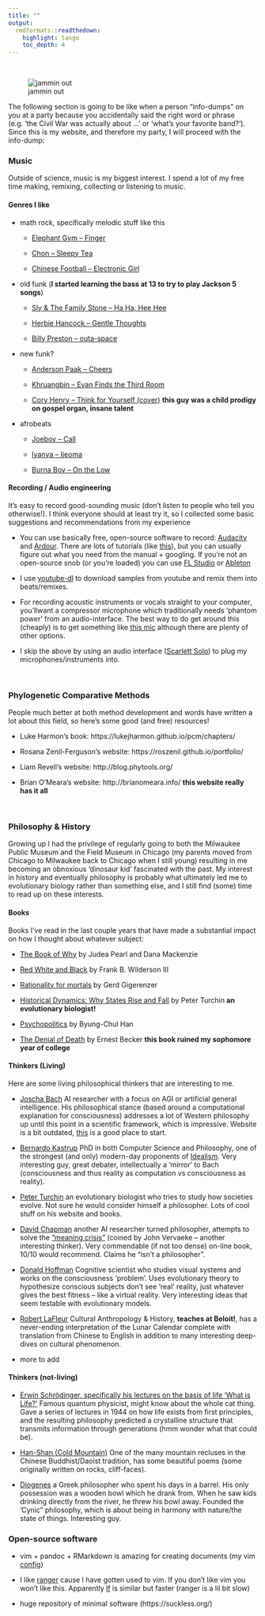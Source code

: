 ```yaml
---
title: ""
output: 
  rmdformats::readthedown:
    highlight: tango
    toc_depth: 4
---
```

<br>

![jammin out](bass.jpg)

The following section is going to be like when a person "info-dumps" on you at a party because you accidentally said the right word or phrase (e.g. 'the Civil War was actually about ...' or 'what's your favorite band?'). Since this is my website, and therefore my party, I will proceed with the info-dump:


### Music 

Outside of science, music is my biggest interest. I spend a lot of my free time making, remixing, collecting or listening to music. 

#### Genres I like 

* math rock, specifically melodic stuff like this

  - [Elephant Gym -- Finger](https://www.youtube.com/watch?v=bikIdnMf2gs)
  
  - [Chon -- Sleepy Tea](https://www.youtube.com/watch?v=0pdfn4KmPk4)
  
  - [Chinese Football -- Electronic Girl](https://www.youtube.com/watch?v=X2goYUJpq9k)
  
* old funk (**I started learning the bass at 13 to try to play Jackson 5 songs**)

  - [Sly & The Family Stone -- Ha Ha, Hee Hee](https://www.youtube.com/watch?v=m0GjKyAEePk)
  
  - [Herbie Hancock -- Gentle Thoughts ](https://www.youtube.com/watch?v=CgowvFGzIvA)
  
  - [Billy Preston -- outa-space](https://www.youtube.com/watch?v=uQaS9kJc-O4)
  
* new funk?

  - [Anderson Paak -- Cheers](https://www.youtube.com/watch?v=_z58W1-uGio)
  
  - [Khruangbin -- Evan Finds the Third Room](https://www.youtube.com/watch?v=5YkmBaoKBS0)
  
  - [Cory Henry -- Think for Yourself (cover)](https://www.youtube.com/watch?v=B9JUr4JTuJo) **this guy was a child prodigy on gospel organ, insane talent**
  
* afrobeats
  
  - [Joeboy -- Call](https://www.youtube.com/watch?v=ZUSnoIpevMM)
  - [Iyanya -- Ijeoma](https://www.youtube.com/watch?v=P-r9_jpXtPw)
  
  - [Burna Boy -- On the Low](https://www.youtube.com/watch?v=UFsskuvj8GQ)
  
#### Recording / Audio engineering 

It's easy to record good-sounding music (don't listen to people who tell you otherwise!). I think everyone should at least try it, so I collected some basic suggestions and recommendations from my experience

* You can use basically free, open-source software to record: [Audacity](https://www.audacityteam.org/) and [Ardour](https://ardour.org/). There are lots of tutorials (like [this](https://www.youtube.com/watch?v=iQM12Rx0Hf0)), but you can usually figure out what you need from the manual + googling. If you're not an open-source snob (or you're loaded) you can use [FL Studio](https://www.image-line.com/) or [Ableton](https://www.ableton.com/en/)

* I use [youtube-dl](https://ytdl-org.github.io/youtube-dl/index.html) to download samples from youtube and remix them into beats/remixes. 

* For recording acoustic instruments or vocals straight to your computer, you'llwant a compressor microphone which traditionally needs 'phantom power' from an audio-interface. The best way to do get around this (cheaply) is to get something like [this mic](https://www.amazon.com/Audio-Technica-ATR2500x-USB-Condenser-Microphone-ATR/dp/B07ZPC2FMQ/ref=pd_lpo_267_t_2/141-7695160-3538928?_encoding=UTF8&pd_rd_i=B07ZPC2FMQ&pd_rd_r=d24b545a-d0d5-4c69-8d7e-a287bb0467dc&pd_rd_w=xvZ9L&pd_rd_wg=n4Hgp&pf_rd_p=7b36d496-f366-4631-94d3-61b87b52511b&pf_rd_r=0QZECGNG0YQMWCZC27HN&psc=1&refRID=0QZECGNG0YQMWCZC27HN) although there are plenty of other options.

* I skip the above by using an audio interface ([Scarlett Solo](https://focusrite.com/en/usb-audio-interface/scarlett/scarlett-solo)) to plug my microphones/instruments into. 

<br>

### Phylogenetic Comparative Methods 

People much better at both method development and words have written a lot about this field, so here's some good (and free) resources! 

* Luke Harmon's book: https://lukejharmon.github.io/pcm/chapters/

* Rosana Zenil-Ferguson's website: https://roszenil.github.io/portfolio/

* Liam Revell's website: http://blog.phytools.org/

* Brian O'Meara's website: http://brianomeara.info/ **this website really has it all**

<br>

### Philosophy & History
Growing up I had the privilege of regularly going to both the Milwaukee Public Museum and the Field Museum in Chicago (my parents moved from Chicago to Milwaukee back to Chicago when I still young) resulting in me becoming an obnoxious 'dinosaur kid' fascinated with the past. My interest in history and eventually philosophy is probably what ultimately led me to evolutionary biology rather than something else, and I still find (some) time to read up on these interests.

#### Books 

Books I've read in the last couple years that have made a substantial impact on how I thought about whatever subject:

* [The Book of Why](http://bayes.cs.ucla.edu/WHY/) by Judea Pearl and Dana Mackenzie

* [Red White and Black](https://www.dukeupress.edu/red-white-and-black) by Frank B. Wilderson III

* [Rationality for mortals](https://psycnet.apa.org/record/2008-04868-000) by Gerd Gigerenzer

* [Historical Dynamics: Why States Rise and Fall](https://www.jstor.org/stable/j.ctt1wf4d45) by Peter Turchin **an evolutionary biologist!**

* [Psychopolitics](https://www.penguinrandomhouse.com/books/557122/psychopolitics-by-byung-chul-han/) by Byung-Chul Han

* [The Denial of Death](https://en.wikipedia.org/wiki/The_Denial_of_Death) by Ernest Becker **this book ruined my sophomore year of college**

#### Thinkers (Living)
Here are some living philosophical thinkers that are interesting to me. 

* [Joscha Bach](http://bach.ai/) AI researcher with a focus on AGI or artificial general intelligence. His philosophical stance (based around a computational explanation for consciousness) addresses a lot of Western philosophy up until this point in a scientific framework, which is impressive. Website is a bit outdated, [this](https://www.youtube.com/watch?v=e3K5UxWRRuY) is a good place to start. 

* [Bernardo Kastrup](https://www.bernardokastrup.com/) PhD in both Computer Science and Philosophy, one of the strongest (and only) modern-day proponents of [Idealism](https://en.wikipedia.org/wiki/Idealism). Very interesting guy, great debater, intellectually a 'mirror' to Bach (consciousness and thus reality as computation vs consciousness as reality).

* [Peter Turchin](http://peterturchin.com/) an evolutionary biologist who tries to study how societies evolve. Not sure he would consider himself a philosopher. Lots of cool stuff on his website and books.

* [David Chapman](https://meaningness.com/) another AI researcher turned philosopher, attempts to solve the ["meaning crisis"](https://awakeningfromthemeaningcrisis.com/) (coined by John Vervaeke -- another interesting thinker). Very commendable (if not too dense) on-line book, 10/10 would recommend. Claims he "isn't a philosopher".

* [Donald Hoffman](https://www.cogsci.uci.edu/~ddhoff/) Cognitive scientist who studies visual systems and works on the consciousness 'problem'. Uses evolutionary theory to hypothesize conscious subjects don't see 'real' reality, just whatever gives the best fitness -- like a virtual reality. Very interesting ideas that seem testable with evolutionary models.

* [Robert LaFleur](http://robert-lafleur.blogspot.com/) Cultural Anthropology & History, **teaches at Beloit!**, has a never-ending interpretation of the Lunar Calendar complete with translation from Chinese to English in addition to many interesting deep-dives on cultural phenomenon.

* more to add

#### Thinkers (not-living) 

* [Erwin Schrödinger, specifically his lectures on the basis of life 'What is Life?'](https://en.wikipedia.org/wiki/What_Is_Life%3F) Famous quantum physicist, might know about the whole cat thing. Gave a series of lectures in 1944 on how life exists from first principles, and the resulting philosophy predicted a crystalline structure that transmits information through generations (hmm wonder what that could be). 

* [Han-Shan (Cold Mountain)](https://en.wikipedia.org/wiki/Hanshan_(poet)) One of the many mountain recluses in the Chinese Buddhist/Daoist tradition, has some beautiful poems (some originally written on rocks, cliff-faces).

* [Diogenes](https://en.wikipedia.org/wiki/Diogenes) a Greek philosopher who spent his days in a barrel. His only possession was a wooden bowl which he drank from. When he saw kids drinking directly from the river, he threw his bowl away. Founded the 'Cynic" philosophy, which is about being in harmony with nature/the state of things. Interesting guy.


### Open-source software

* vim + pandoc + RMarkdown is amazing for creating documents (my vim [config](https://github.com/nbone455/personal-config))

* I like [ranger](https://ranger.github.io/) cause I have gotten used to vim. If you don't like vim you won't like this. Apparently [lf](https://github.com/gokcehan/lf) is similar but faster (ranger is a lil bit slow)

* huge repository of minimal software (https://suckless.org/)

